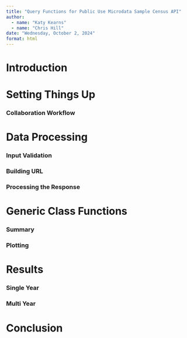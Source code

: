 ```yaml
---
title: "Query Functions for Public Use Microdata Sample Census API"
author:
  - name: "Katy Kearns"
  - name: "Chris Hill"
date: "Wednesday, October 2, 2024"
format: html
---
```


\newpage

# Introduction

# Setting Things Up

### Collaboration Workflow

# Data Processing

### Input Validation

### Building URL

### Processing the Response

# Generic Class Functions

### Summary

### Plotting

# Results

### Single Year

### Multi Year

# Conclusion

